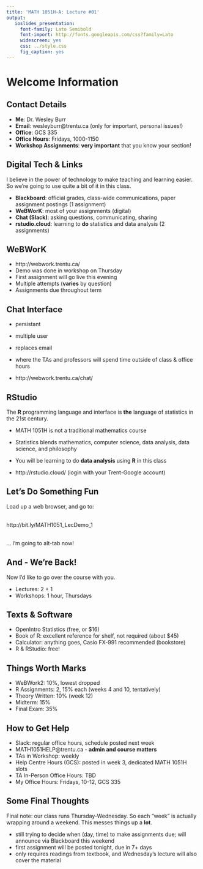 ```yaml
---
title: 'MATH 1051H-A: Lecture #01'
output:
   ioslides_presentation:
     font-family: Lato Semibold
     font-import: http://fonts.googleapis.com/css?family=Lato
     widescreen: yes
     css: ../style.css
     fig_caption: yes
---
```

<style>
citation {
  font-size: 4px;
}
</style>

<!-- Intro to course, get them started with rstudio.cloud -->

# Welcome Information

## Contact Details

* **Me**: Dr. Wesley Burr
* **Email**: wesleyburr@trentu.ca (only for important, personal issues!)
* **Office**: GCS 335
* **Office Hours**: Fridays, 1000-1150
* **Workshop Assignments**: **very important** that you know your section!

## Digital Tech & Links

I believe in the power of technology to make teaching and learning easier. So we're going
to use quite a bit of it in this class. 

* **Blackboard**: official grades, class-wide communications, paper assignment postings (1 assignment)
* **WeBWorK**: most of your assignments (digital)
* **Chat (Slack)**: asking questions, communicating, sharing
* **rstudio.cloud**: learning to **do** statistics and data analysis (2 assignments)

## WeBWorK

* http://webwork.trentu.ca/
* Demo was done in workshop on Thursday
* First assignment will go live this evening
* Multiple attempts (**varies** by question)
* Assignments due throughout term

## Chat Interface

* persistant
* multiple user
* replaces email
* where the TAs and professors will spend time outside of class & office hours

* http://webwork.trentu.ca/chat/

## RStudio

The **R** programming language and interface is **the** language of statistics in the 21st century. 

* MATH 1051H is not a traditional mathematics course
* Statistics blends mathematics, computer science, data analysis, data science, and philosophy
* You will be learning to do **data analysis** using **R** in this class

* http://rstudio.cloud/ (login with your Trent-Google account)

## Let's Do Something Fun

Load up a web browser, and go to:

<br>
http://bit.ly/MATH1051_LecDemo_1

<br>
... I'm going to alt-tab now!

## And - We're Back!

Now I'd like to go over the course with you.

* Lectures: 2 + 1
* Workshops: 1 hour, Thursdays

## Texts & Software

* OpenIntro Statistics (free, or $16)
* Book of R: excellent reference for shelf, not required (about $45)
* Calculator: anything goes, Casio FX-991 recommended (bookstore)
* R & RStudio: free!

## Things Worth Marks

* WeBWork2: 10%, lowest dropped
* R Assignments: 2, 15% each (weeks 4 and 10, tentatively)
* Theory Written: 10% (week 12)
* Midterm: 15%
* Final Exam: 35%

## How to Get Help

* Slack: regular office hours, schedule posted next week
* MATH1051HELP@trentu.ca - **admin and course matters**
* TAs in Workshop: weekly
* Help Centre Hours (GCS): posted in week 3, dedicated MATH 1051H slots
* TA In-Person Office Hours: TBD
* My Office Hours: Fridays, 10-12, GCS 335


## Some Final Thoughts

Final note: our class runs Thursday-Wednesday. So each "week" is actually wrapping around a weekend. This messes things up a **lot**.

* still trying to decide when (day, time) to make assignments due; will announce via Blackboard this weekend
* first assignment will be posted tonight, due in 7+ days
* only requires readings from textbook, and Wednesday's lecture will also cover the material
